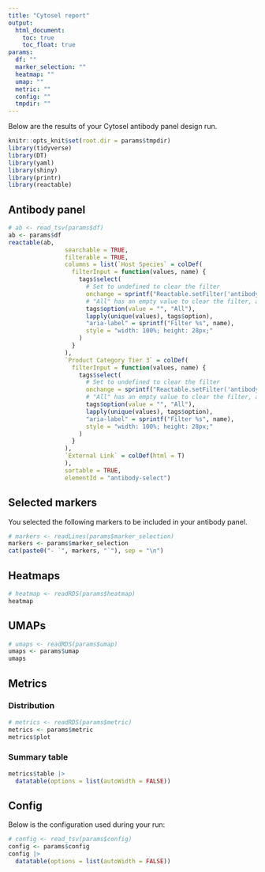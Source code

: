 ```yaml
---
title: "Cytosel report"
output: 
  html_document:
    toc: true
    toc_float: true
params:
  df: ""
  marker_selection: ""
  heatmap: ""
  umap: ""
  metric: ""
  config: ""
  tmpdir: ""
---
```


<style>
.main-container {
    max-width: 940px;
    margin-right: auto;
}
</style>

Below are the results of your Cytosel antibody panel design run.

```r
knitr::opts_knit$set(root.dir = params$tmpdir)
library(tidyverse)
library(DT)
library(yaml)
library(shiny)
library(printr)
library(reactable)
```

## Antibody panel

```r
# ab <- read_tsv(params$df)
ab <- params$df
reactable(ab,
                searchable = TRUE,
                filterable = TRUE,
                columns = list(`Host Species` = colDef(
                  filterInput = function(values, name) {
                    tags$select(
                      # Set to undefined to clear the filter
                      onchange = sprintf("Reactable.setFilter('antibody-select', '%s', event.target.value || undefined)", name),
                      # "All" has an empty value to clear the filter, and is the default option
                      tags$option(value = "", "All"),
                      lapply(unique(values), tags$option),
                      "aria-label" = sprintf("Filter %s", name),
                      style = "width: 100%; height: 28px;"
                    )
                  }
                ),
                `Product Category Tier 3` = colDef(
                  filterInput = function(values, name) {
                    tags$select(
                      # Set to undefined to clear the filter
                      onchange = sprintf("Reactable.setFilter('antibody-select', '%s', event.target.value || undefined)", name),
                      # "All" has an empty value to clear the filter, and is the default option
                      tags$option(value = "", "All"),
                      lapply(unique(values), tags$option),
                      "aria-label" = sprintf("Filter %s", name),
                      style = "width: 100%; height: 28px;"
                    )
                  }
                ),
                `External Link` = colDef(html = T)
                ),
                sortable = TRUE,
                elementId = "antibody-select")
```

## Selected markers

You selected the following markers to be included in your antibody panel.

```r
# markers <- readLines(params$marker_selection)
markers <- params$marker_selection
cat(paste0("- `", markers, "`"), sep = "\n")
```

## Heatmaps

```r
# heatmap <- readRDS(params$heatmap)
heatmap
```

## UMAPs

```r
# umaps <- readRDS(params$umap)
umaps <- params$umap
umaps
```

## Metrics {.tabset}

### Distribution

```r
# metrics <- readRDS(params$metric)
metrics <- params$metric
metrics$plot
```


### Summary table

```r
metrics$table |> 
  datatable(options = list(autoWidth = FALSE))
```


## Config

Below is the configuration used during your run:

```r
# config <- read_tsv(params$config)
config <- params$config
config |> 
  datatable(options = list(autoWidth = FALSE))
```
